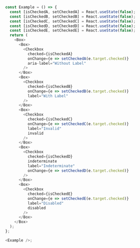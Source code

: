 ```typescript jsx
const Example = () => {
  const [isCheckedA, setCheckedA] = React.useState(false);
  const [isCheckedB, setCheckedB] = React.useState(false);
  const [isCheckedC, setCheckedC] = React.useState(false);
  const [isCheckedD, setCheckedD] = React.useState(false);
  const [isCheckedE, setCheckedE] = React.useState(false);
  return (
    <Box>
      <Box>
        <Checkbox
          checked={isCheckedA}
          onChange={e => setCheckedA(e.target.checked)}
          aria-label="Without Label"
        />
      </Box>
      <Box>
        <Checkbox
          checked={isCheckedB}
          onChange={e => setCheckedB(e.target.checked)}
          label="With Label"
        />
      </Box>
      <Box>
        <Checkbox
          checked={isCheckedC}
          onChange={e => setCheckedC(e.target.checked)}
          label="Invalid"
          invalid
        />
      </Box>
      <Box>
        <Checkbox
          checked={isCheckedD}
          indeterminate
          label="Indeterminate"
          onChange={e => setCheckedD(e.target.checked)}
        />
      </Box>
      <Box>
        <Checkbox
          checked={isCheckedE}
          onChange={e => setCheckedE(e.target.checked)}
          label="Disabled"
          disabled
        />
      </Box>
    </Box>
  );
};

<Example />;
```
